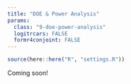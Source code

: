 ```yaml
---
title: "DOE & Power Analysis"
params:
  class: "9-doe-power-analysis"
  logitrcars: FALSE
  formr4conjoint: FALSE
---
```


```r
source(here::here("R", "settings.R"))
```

Coming soon!
